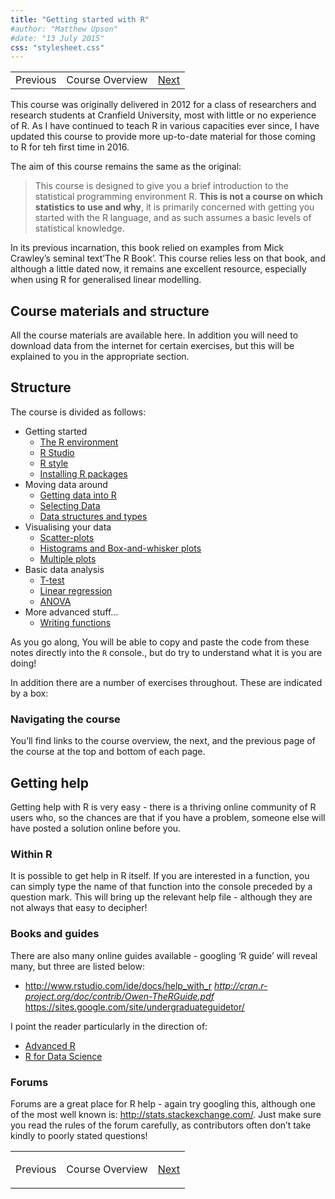 ```yaml
---
title: "Getting started with R"
#author: "Matthew Upson"
#date: "13 July 2015"
css: "stylesheet.css"
---
```


<table align="center" width="80%">
<tr>
<td class="next">Previous</td>
<td class="next">Course Overview</td>
<td class="next"><a href="R_environment.html">Next</a></td>
</tr>
</table>

This course was originally delivered in 2012 for a class of researchers and research students at Cranfield University, most with little or no experience of R.
As I have continued to teach R in various capacities ever since, I have updated this course to provide more up-to-date material for those coming to R for teh first time in 2016.

The aim of this course remains the same as the original:

> This course is designed to give you a brief introduction to the statistical programming environment R. <b>This is not a course on which statistics to use and why</b>, it is primarily concerned with getting you started with the R language, and as such assumes a basic levels of statistical knowledge.

In its previous incarnation, this book relied on examples from Mick Crawley's seminal text'The R Book'.
This course relies less on that book, and although a little dated now, it remains ane excellent resource, especially when using R for generalised linear modelling.

## Course materials and structure

All the course materials are available here. In addition you will need to download data from the internet for certain exercises, but this will be explained to you in the appropriate section.

## Structure

The course is divided as follows:

* Getting started
    * [The R environment](R_environment.html)
    * [R Studio](RStudio.html)
    * [R style](r_style_guide.html)
    * [Installing R packages](installing_R_packages.html)
* Moving data around
    * [Getting data into R](getting_data_into_R.html)
    * [Selecting Data](selecting_data.html)
    * [Data structures and types](data_structures.html)
* Visualising your data
    * [Scatter-plots](scatterplots.html)
    * [Histograms and Box-and-whisker plots](histograms.html)
    * [Multiple plots](multiple_plots.html)
* Basic data analysis
    * [T-test](t-test.html)
    * [Linear regression](regression.html)
    * [ANOVA](ANOVA.html)
* More advanced stuff...
    * [Writing functions](writing_functions.html)

As you go along, You will be able to copy and paste the code from these notes directly into the `R` console., but do try to understand what it is you are doing! 

 In addition there are a number of exercises throughout. These are indicated by a box:

### Navigating the course

You'll find links to the course overview, the next, and the previous page of the course at the top and bottom of each page.

## Getting help

Getting help with R is very easy - there is a thriving online community of R users who, so the chances are that if you have a problem, someone else will have posted a solution online before you.

### Within R

It is possible to get help in R itself. If you are interested in a function, you can simply type the name of that function into the console preceded by a question mark. This will bring up the relevant help file - although they are not always that easy to decipher!

### Books and guides

There are also many online guides available - googling 'R guide' will reveal many, but three are listed below:

* [http://www.rstudio.com/ide/docs/help_with_r](http://www.rstudio.com/ide/docs/help_with_r)
*[http://cran.r-project.org/doc/contrib/Owen-TheRGuide.pdf](http://cran.r-project.org/doc/contrib/Owen-TheRGuide.pdf)
*[https://sites.google.com/site/undergraduateguidetor/](https://sites.google.com/site/undergraduateguidetor)

I point the reader particularly in the direction of: 

* [Advanced R](http://adv-r.had.co.nz/)
* [R for Data Science](http://r4ds.had.co.nz/)

### Forums

Forums are a great place for R help - again try googling this, although one of the most well known is: [http://stats.stackexchange.com/](http://stats.stackexchange.com/). Just make sure you read the rules of the forum carefully, as contributors often don't take kindly to poorly stated questions!

<table align="center" width="80%">
<tr>
<td class="next"><p>Previous</p></td>
<td class="next"><p>Course Overview</p></td>
<td class="next"><a href="R_environment.html">Next</a></td>
</tr>
</table>

